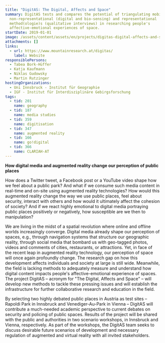 ```yaml
---
title: "DigitAS: The Digital, Affects and Space"
summary: DigitAS tests and compares the potential of triangulating mobile
  non-representational (digital and bio-sensing) and representational
  method(ologie)s (qualitative interviews) in researching people's
  affective-emotional experiences of space.
startDate: 2019-01-01
image: /assets/content/assets/en/projects/digitas-digital-affects-and-space/bild.png
attachments: []
links:
  - url: https://www.mountainresearch.at/digitas/
    label: Website
responsiblePersons:
  - Tabea Bork-Hüffer
  - Katja Kaufmann
  - Niklas Gudowsky
  - Martin Rutzinger
hostingOrganizations:
  - Uni Innsbruck - Institut für Geographie
  - IGF - Institut für Interdisziplinäre Gebirgsforschung
tags:
  - tid: 201
    name: geography
  - tid: 187
    name: media studies
  - tid: 359
    name: digitisation
  - tid: 347
    name: augmented reality
  - tid: 166
    name: go!digital
  - tid: 366
    name: CLARIAH-AT
---
```

**How digital media and augmented reality change our perception of public places**

How does a Twitter tweet, a Facebook post or a YouTube video shape how we feel about a public park? And what if we consume such media content in real-time and on-site using augmented reality technologies? How would this augmented reality change the way we use public places, feel about security, interact with others and how would it ultimately affect the cohesion of society? And if we react highly emotional to digital media portraying public places positively or negatively, how susceptible are we then to manipulation?

We are living in the midst of a spatial revolution where online and offline worlds increasingly converge. Digital media already shape our perception of spaces, e.g., through navigation systems that structure our geographic reality, through social media that bombard us with geo-tagged photos, videos and comments of cities, restaurants, or attractions. Yet, in face of the recent leap in augmented reality technology, our perception of space will once again profoundly change. The research gap on how this development affects individuals and society at large is still wide. Meanwhile, the field is lacking methods to adequately measure and understand how digital content impacts people's affective-emotional experience of spaces. The project DigitAS – acronym for "The Digital, Affects and Space" – will develop new methods to tackle these pressing issues and will establish the infrastructure for further collaborative research and education in the field.

By selecting two highly debated public places in Austria as test sites – Rapoldi Park in Innsbruck and Venediger-Au-Park in Vienna – DigitAS will contribute a much-needed academic perspective to current debates on security and policing of public spaces. Results of the project will be shared with the public and authorities in two scenario workshops, in Innsbruck and Vienna, respectively. As part of the workshops, the DigitAS team seeks to discuss desirable future scenarios of development and necessary regulation of augmented and virtual reality with all invited stakeholders.

